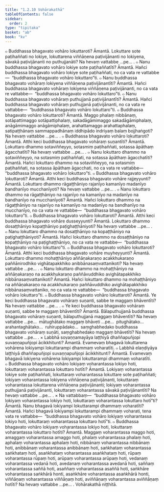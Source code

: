 ```yaml
---
title: "1.2.10 Vohārakathā"
tableOfContents: false
sidebar:
  order: 2
type: "tipitaka"
basket: "ab"
book: "kv"
---
```



<DynamicBreadcrumb />

<Division number="347" book="kv">

<Paragraph number="1051" book="kv">
๐ Buddhassa bhagavato vohāro lokuttaroti? Āmantā. Lokuttare sote paṭihaññati no lokiye, lokuttarena viññāṇena paṭivijānanti no lokiyena, sāvakā paṭivijānanti no puthujjanāti? Na hevaṃ vattabbe …pe… .
</Paragraph>

<Paragraph number="1052" book="kv">
๐ Nanu buddhassa bhagavato vohāro lokiye sote paṭihaññatīti? Āmantā. Hañci buddhassa bhagavato vohāro lokiye sote paṭihaññati, no ca vata re vattabbe—  “buddhassa bhagavato vohāro lokuttaro”ti.
</Paragraph>

<Paragraph number="1053" book="kv">
๐ Nanu buddhassa bhagavato vohāraṃ lokiyena viññāṇena paṭivijānantīti? Āmantā. Hañci buddhassa bhagavato vohāraṃ lokiyena viññāṇena paṭivijānanti, no ca vata re vattabbe—  “buddhassa bhagavato vohāro lokuttaro”ti.
</Paragraph>

<Paragraph number="1054" book="kv">
๐ Nanu buddhassa bhagavato vohāraṃ puthujjanā paṭivijānantīti? Āmantā. Hañci buddhassa bhagavato vohāraṃ puthujjanā paṭivijānanti, no ca vata re vattabbe—  “buddhassa bhagavato vohāro lokuttaro”ti.
</Paragraph>

</Division>
<Division number="348" book="kv">

<Paragraph number="1055" book="kv">
๐ Buddhassa bhagavato vohāro lokuttaroti? Āmantā. Maggo phalaṃ nibbānaṃ, sotāpattimaggo sotāpattiphalaṃ, sakadāgāmimaggo sakadāgāmiphalaṃ, anāgāmimaggo anāgāmiphalaṃ, arahattamaggo arahattaphalaṃ, satipaṭṭhānaṃ sammappadhānaṃ iddhipādo indriyaṃ balaṃ bojjhaṅgoti? Na hevaṃ vattabbe …pe… .
</Paragraph>

<Paragraph number="1056" book="kv">
๐ Buddhassa bhagavato vohāro lokuttaroti? Āmantā. Atthi keci buddhassa bhagavato vohāraṃ suṇantīti? Āmantā. Lokuttaro dhammo sotaviññeyyo, sotasmiṃ paṭihaññati, sotassa āpāthaṃ āgacchatīti? Na hevaṃ vattabbe …pe… .
</Paragraph>

<Paragraph number="1057" book="kv">
๐ Nanu lokuttaro dhammo na sotaviññeyyo, na sotasmiṃ paṭihaññati, na sotassa āpāthaṃ āgacchatīti? Āmantā. Hañci lokuttaro dhammo na sotaviññeyyo, na sotasmiṃ paṭihaññati, na sotassa āpāthaṃ āgacchati, no ca vata re vattabbe—  “buddhassa bhagavato vohāro lokuttaro”ti.
</Paragraph>

</Division>
<Division number="349" book="kv">

<Paragraph number="1058" book="kv">
๐ Buddhassa bhagavato vohāro lokuttaroti? Āmantā. Atthi keci buddhassa bhagavato vohāre rajjeyyunti? Āmantā. Lokuttaro dhammo rāgaṭṭhāniyo rajanīyo kamanīyo madanīyo bandhanīyo mucchanīyoti? Na hevaṃ vattabbe …pe… .
</Paragraph>

<Paragraph number="1059" book="kv">
๐ Nanu lokuttaro dhammo na rāgaṭṭhāniyo na rajanīyo na kamanīyo na madanīyo na bandhanīyo na mucchanīyoti? Āmantā. Hañci lokuttaro dhammo na rāgaṭṭhāniyo na rajanīyo na kamanīyo na madanīyo na bandhanīyo na mucchanīyo, no ca vata re vattabbe—  “buddhassa bhagavato vohāro lokuttaro”ti.
</Paragraph>

<Paragraph number="1060" book="kv">
๐ Buddhassa bhagavato vohāro lokuttaroti? Āmantā. Atthi keci buddhassa bhagavato vohāre dusseyyunti? Āmantā. Lokuttaro dhammo dosaṭṭhāniyo kopaṭṭhāniyo paṭighaṭṭhāniyoti? Na hevaṃ vattabbe …pe… .
</Paragraph>

<Paragraph number="1061" book="kv">
๐ Nanu lokuttaro dhammo na dosaṭṭhāniyo na kopaṭṭhāniyo na paṭighaṭṭhāniyoti? Āmantā. Hañci lokuttaro dhammo na dosaṭṭhāniyo na kopaṭṭhāniyo na paṭighaṭṭhāniyo, no ca vata re vattabbe—  “buddhassa bhagavato vohāro lokuttaro”ti.
</Paragraph>

<Paragraph number="1062" book="kv">
๐ Buddhassa bhagavato vohāro lokuttaroti? Āmantā. Atthi keci buddhassa bhagavato vohāre muyheyyunti? Āmantā. Lokuttaro dhammo mohaṭṭhāniyo aññāṇakaraṇo acakkhukaraṇo paññānirodhiko vighātapakkhiko anibbānasaṃvattanikoti? Na hevaṃ vattabbe …pe… .
</Paragraph>

<Paragraph number="1063" book="kv">
๐ Nanu lokuttaro dhammo na mohaṭṭhāniyo na aññāṇakaraṇo na acakkhukaraṇo paññāvuddhiko avighātapakkhiko nibbānasaṃvattanikoti? Āmantā. Hañci lokuttaro dhammo na mohaṭṭhāniyo na aññāṇakaraṇo na acakkhukaraṇo paññāvuddhiko avighātapakkhiko nibbānasaṃvattaniko, no ca vata re vattabbe—  “buddhassa bhagavato vohāro lokuttaro”ti.
</Paragraph>

</Division>
<Division number="350" book="kv">

<Paragraph number="1064" book="kv">
๐ Buddhassa bhagavato vohāro lokuttaroti? Āmantā. Ye keci buddhassa bhagavato vohāraṃ suṇanti, sabbe te maggaṃ bhāventīti? Na hevaṃ vattabbe …pe… .
</Paragraph>

<Paragraph number="1065" book="kv">
๐ Ye keci buddhassa bhagavato vohāraṃ suṇanti, sabbe te maggaṃ bhāventīti? Āmantā. Bālaputhujjanā buddhassa bhagavato vohāraṃ suṇanti, bālaputhujjanā maggaṃ bhāventīti? Na hevaṃ vattabbe …pe…  mātughātako maggaṃ bhāveti …pe…  pitughātako…  arahantaghātako…  ruhiruppādako…  saṃghabhedako buddhassa bhagavato vohāraṃ suṇāti, saṃghabhedako maggaṃ bhāvetīti? Na hevaṃ vattabbe …pe… .
</Paragraph>

</Division>
<Division number="351" book="kv">

<Paragraph number="1066" book="kv">
× Labbhā sovaṇṇamayāya laṭṭhiyā dhaññapuñjopi suvaṇṇapuñjopi ācikkhitunti? Āmantā. Evamevaṃ bhagavā lokuttarena vohārena lokiyampi lokuttarampi dhammaṃ voharatīti.
</Paragraph>

<Paragraph number="1067" book="kv">
๐ Labbhā elaṇḍiyāya laṭṭhiyā dhaññapuñjopi suvaṇṇapuñjopi ācikkhitunti? Āmantā. Evamevaṃ bhagavā lokiyena vohārena lokiyampi lokuttarampi dhammaṃ voharatīti.
</Paragraph>

</Division>
<Division number="352" book="kv">

<Paragraph number="1068" book="kv">
๐ Buddhassa bhagavato vohāro lokiyaṃ voharantassa lokiyo hoti, lokuttaraṃ voharantassa lokuttaro hotīti? Āmantā. Lokiyaṃ voharantassa lokiye sote paṭihaññati, lokuttaraṃ voharantassa lokuttare sote paṭihaññati; lokiyaṃ voharantassa lokiyena viññāṇena paṭivijānanti, lokuttaraṃ voharantassa lokuttarena viññāṇena paṭivijānanti; lokiyaṃ voharantassa puthujjanā paṭivijānanti, lokuttaraṃ voharantassa sāvakā paṭivijānantīti? Na hevaṃ vattabbe …pe… .
</Paragraph>

<Paragraph number="1069" book="kv">
× Na vattabbaṃ—  “buddhassa bhagavato vohāro lokiyaṃ voharantassa lokiyo hoti, lokuttaraṃ voharantassa lokuttaro hotī”ti? Āmantā. Nanu bhagavā lokiyampi lokuttarampi dhammaṃ voharatīti? Āmantā. Hañci bhagavā lokiyampi lokuttarampi dhammaṃ voharati, tena vata re vattabbe—  “buddhassa bhagavato vohāro lokiyaṃ voharantassa lokiyo hoti, lokuttaraṃ voharantassa lokuttaro hotī”ti.
</Paragraph>

<Paragraph number="1070" book="kv">
๐ Buddhassa bhagavato vohāro lokiyaṃ voharantassa lokiyo hoti, lokuttaraṃ voharantassa lokuttaro hotīti? Āmantā. Maggaṃ voharantassa maggo hoti, amaggaṃ voharantassa amaggo hoti, phalaṃ voharantassa phalaṃ hoti, aphalaṃ voharantassa aphalaṃ hoti, nibbānaṃ voharantassa nibbānaṃ hoti, anibbānaṃ voharantassa anibbānaṃ hoti, saṅkhataṃ voharantassa saṅkhataṃ hoti, asaṅkhataṃ voharantassa asaṅkhataṃ hoti, rūpaṃ voharantassa rūpaṃ hoti, arūpaṃ voharantassa arūpaṃ hoti, vedanaṃ voharantassa vedanā hoti, avedanaṃ voharantassa avedanā hoti, saññaṃ voharantassa saññā hoti, asaññaṃ voharantassa asaññā hoti, saṅkhāre voharantassa saṅkhārā honti, asaṅkhāre voharantassa asaṅkhārā honti, viññāṇaṃ voharantassa viññāṇaṃ hoti, aviññāṇaṃ voharantassa aviññāṇaṃ hotīti? Na hevaṃ vattabbe …pe… .

</Paragraph>
</Division>

<Paragraph number="1071" type="center" book="kv">
Vohārakathā niṭṭhitā.
</Paragraph>